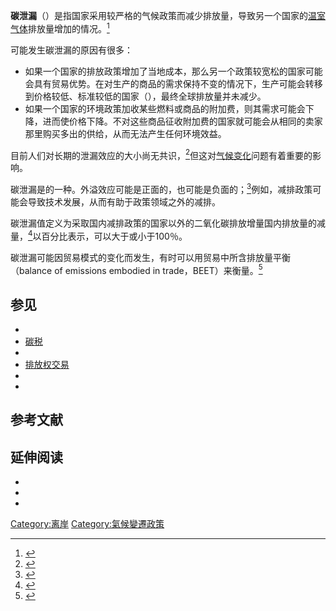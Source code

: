 {{Green economics sidebar}}
'''碳泄漏'''（{{Lang-en|carbon leakage}}）是指国家采用较严格的气候政策而减少排放量，导致另一个国家的[[温室气体|温室气体]]排放量增加的情况。<ref>{{Citation|title=Emissions Loophole Stays Open in E.U.|url=https://www.nytimes.com/2014/11/19/business/energy-environment/emissions-loophole-stays-open-in-eu.html|access-date=1 April 2015|last=Andrés Cala|publisher=The New York Times|date=18 November 2014|archive-date=2016-12-16|archive-url=https://web.archive.org/web/20161216172658/https://www.nytimes.com/2014/11/19/business/energy-environment/emissions-loophole-stays-open-in-eu.html|dead-url=no}}</ref>

可能发生碳泄漏的原因有很多：

* 如果一个国家的排放政策增加了当地成本，那么另一个政策较宽松的国家可能会具有贸易优势。在对生产的商品的需求保持不变的情况下，生产可能会转移到价格较低、标准较低的国家（{{le|境外生產|Offshoring}}），最终全球排放量并未减少。
* 如果一个国家的环境政策加收某些燃料或商品的附加费，则其需求可能会下降，进而使价格下降。不对这些商品征收附加费的国家就可能会从相同的卖家那里购买多出的供给，从而无法产生任何环境效益。

目前人们对长期的泄漏效应的大小尚无共识，<ref name="goldemberg">{{Cite book|date=1996|last=Goldemberg, J.|title=Introduction: scope of the assessment. In: Climate Change 1995: Economic and Social Dimensions of Climate Change. Contribution of Working Group III to the Second Assessment Report of the Intergovernmental Panel on Climate Change|editor-last=J.P. Bruce.|publisher=This version: Printed by [[Cambridge_University_Press|Cambridge University Press]], Cambridge, U.K., and New York, N.Y., U.S.A.. PDF version: IPCC website|format=PDF|url=https://archive.org/details/climatechange1990000unse_h1m9/page/27|isbn=978-0-521-56854-8|doi=10.2277/0521568544|pages=[https://archive.org/details/climatechange1990000unse_h1m9/page/27 27–28]|display-authors=etal|nopp=etal}}</ref>但这对[[气候变化|气候变化]]问题有着重要的影响。

碳泄漏是{{Link-en|外溢效应|spill-over effect}}的一种。外溢效应可能是正面的，也可能是负面的；<ref>{{Citation|year=2007|title=Glossary A-D. In (section): Annex I. In (book): Climate Change 2007: Mitigation. Contribution of Working Group III to the Fourth Assessment Report of the Intergovernmental Panel on Climate Change|editor1=B. Metz|publisher=Cambridge University Press, Cambridge, U.K., and New York, N.Y., U.S.A.|last=IPCC|url=https://www.ipcc.ch/pdf/assessment-report/ar4/wg3/ar4-wg3-annex1.pdf|access-date=2010-04-18|page=etal|archive-date=2018-08-20|archive-url=https://web.archive.org/web/20180820143749/http://www.ipcc.ch/pdf/assessment-report/ar4/wg3/ar4-wg3-annex1.pdf|dead-url=no}}</ref>例如，减排政策可能会导致技术发展，从而有助于政策领域之外的减排。

碳泄漏值定义为采取国内减排政策的国家以外的二氧化碳排放增量国内排放量的减量，<ref name="barker">{{Citation|year=2007|title=11.7.2 Carbon leakage. In (book chapter): Mitigation from a cross-sectoral perspective. In (book): Climate Change 2007: Mitigation. Contribution of Working Group III to the Fourth Assessment Report of the Intergovernmental Panel on Climate Change|editor1=B. Metz|publisher=Print version: Cambridge University Press, Cambridge, U.K., and New York, N.Y., U.S.A.. This version: IPCC website|last=Barker, T.|url=http://www.ipcc.ch/publications_and_data/ar4/wg3/en/ch11s11-7-2.html|access-date=2010-04-05|display-authors=etal|page=etal|archiveurl=https://web.archive.org/web/20100503032254/http://www.ipcc.ch/publications_and_data/ar4/wg3/en/ch11s11-7-2.html|archivedate=2010-05-03}}</ref>以百分比表示，可以大于或小于100％。

碳泄漏可能因贸易模式的变化而发生，有时可以用贸易中所含排放量平衡（balance of emissions embodied in trade，BEET）来衡量。<ref>{{Citation|last=Jiahua Pan|last2=Jonathan Phillips|last3=Ying Chen|title=China’s balance of emissions embodied in trade: approaches to measurement and allocating international responsibility|journal=Oxford Review of Economic Policy|volume=24, Number 2, 2008, pp.354–376}}</ref>

== 参见 ==

* {{Link-en|碳转移|Carbon shifting}}
* [[碳税|碳税]]
* {{Link-en|隐含排放|Embedded emissions}}
* [[排放权交易|排放权交易]]
* {{Link-en|生物燃料对土地利用的间接影响|Indirect land use change impacts of biofuels}}
* {{Link-en|经济漏损|Leakage (economics)}}

== 参考文献 ==
{{reflist|30em}}

== 延伸阅读 ==

* {{Cite web|title=7.4.3 Valuation of Spillover Costs and Benefits. In (book chapter): 7. Costing Methodologies. In: Climate Change 2001: Mitigation. Contribution of Working Group III to the Third Assessment Report of the Intergovernmental Panel on Climate Change (B. Metz ''et al''. Eds.)|url=http://www.grida.no/climate/ipcc_tar/wg3/300.htm|accessdate=2010-05-12|author=Markandya, A.|year=2001|publisher=Print version: Cambridge University Press, Cambridge, U.K., and New York, N.Y., U.S.A.. This version: GRID-Arendal website|archiveurl=https://web.archive.org/web/20090805210519/http://www.grida.no/climate/ipcc_tar///wg3/300.htm|archivedate=2009-08-05|subscription=etal}}
* {{Cite web|title=Issues behind Competitiveness and Carbon Leakage- Focus on Heavy Industry. IEA information paper|url=http://www.iea.org/publications/free_new_Desc.asp?PUBS_ID=2057|accessdate=2010-05-12|author=Reinaud, J.|date=October 2008|publisher=International Energy Agency (IEA), Head of Communication and Information Office, 9 rue de la Fédération, 75739 Paris Cedex 15, France|pages=122|archiveurl=https://web.archive.org/web/20100615082600/http://iea.org/publications/free_new_Desc.asp?PUBS_ID=2057|archivedate=2010-06-15}}
* {{Cite web|title=Climate Policy and Carbon Leakage- Impacts of the European Emissions Trading Scheme on Aluminium. IEA information paper|url=http://www.iea.org/publications/free_new_Desc.asp?PUBS_ID=2055|accessdate=2010-05-12|author=Reinaud, J.|date=October 2008|publisher=International Energy Agency (IEA), Head of Communication and Information Office, 9 rue de la Fédération, 75739 Paris Cedex 15, France|pages=45|archiveurl=https://web.archive.org/web/20100615082254/http://iea.org/publications/free_new_Desc.asp?PUBS_ID=2055|archivedate=2010-06-15}}
[[Category:离岸|Category:离岸]]
[[Category:氣候變遷政策|Category:氣候變遷政策]]